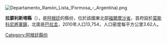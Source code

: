 {{Unreferenced|time=2019-12-10T07:10:32+00:00}}
[[Image:Departamento_Ramón_Lista_(Formosa_-_Argentina).png|right]]
{{Coord|23|11|24|S|62|2|37|W|display=title}}

'''拉蒙利斯塔縣'''（{{lang-es|Departamento Ramón Lista}}），是[[阿根廷|阿根廷]]的縣份，位於該國東北部[[福爾摩沙省|福爾摩沙省]]，首府設於[[莫斯科尼將軍鎮_(福爾摩沙省)|莫斯科尼將軍鎮]]，北面是[[巴拉圭|巴拉圭]]，2010年人口13,754，人口密度每平方公里3.62人。

{{Argentina-geo-stub}}
[[Category:阿根廷縣份|Category:阿根廷縣份]]